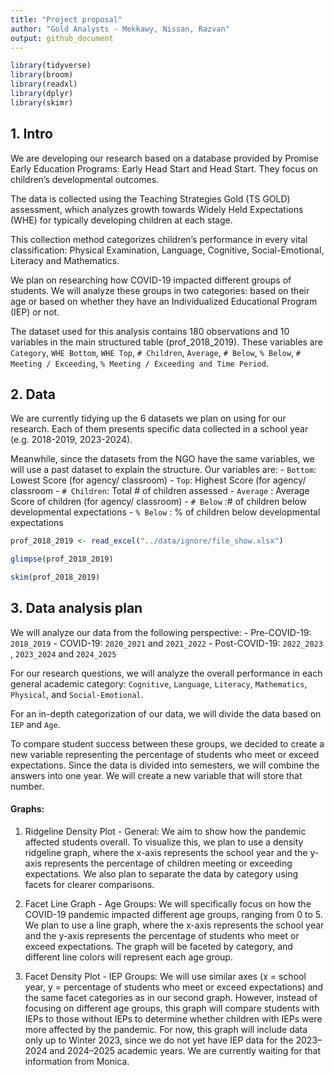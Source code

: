 ```yaml
---
title: "Project proposal"
author: "Gold Analysts - Mekkawy, Nissan, Razvan"
output: github_document
---
```


```r
library(tidyverse)
library(broom)
library(readxl)
library(dplyr)
library(skimr)
```

## 1. Intro 

We are developing our research based on a database provided by Promise Early Education Programs: Early Head Start and Head Start. They focus on children’s developmental outcomes. 

The data is collected using the Teaching Strategies Gold (TS GOLD) assessment, which analyzes growth towards Widely Held Expectations (WHE) for typically developing children at each stage. 

This collection method categorizes children’s performance in every vital classification: Physical Examination, Language, Cognitive, Social-Emotional, Literacy and Mathematics.

We plan on researching how COVID-19 impacted different groups of students. We will analyze these groups in two categories: based on their age or based on whether they have an Individualized Educational Program (IEP) or not.

The dataset used for this analysis contains 180 observations and 10 variables in the main structured table (prof_2018_2019). These variables are `Category`, `WHE Bottom`, `WHE Top`, `# Children`, `Average`, `# Below`, `% Below`, `# Meeting / Exceeding`, `% Meeting / Exceeding and Time Period`.


## 2. Data

We are currently tidying up the 6 datasets we plan on using for our research. Each of them presents specific data collected in a school year (e.g. 2018-2019, 2023-2024).

Meanwhile, since the datasets from the NGO have the same variables, we will use a past dataset to explain the structure. Our variables are: 
- `Bottom`: Lowest Score (for agency/ classroom)
- `Top`: Highest Score (for agency/ classroom
- `# Children`: Total # of children assessed
- `Average` : Average Score of children (for agency/ classroom)
- `# Below` :# of children below developmental expectations
- `% Below` : % of children below developmental expectations

```r
prof_2018_2019 <- read_excel("../data/ignore/file_show.xlsx")
```

```r
glimpse(prof_2018_2019)
```

```r
skim(prof_2018_2019)
```

## 3. Data analysis plan

We will analyze our data from the following perspective:
- Pre-COVID-19: `2018_2019`
- COVID-19: `2020_2021` and `2021_2022`
- Post-COVID-19: `2022_2023` , `2023_2024` and `2024_2025`

For our research questions, we will analyze the overall performance in each general academic category: `Cognitive`, `Language`, `Literacy`, `Mathematics`, `Physical`, and `Social-Emotional`. 

For an in-depth categorization of our data, we will divide the data based on `IEP` and `Age`. 

To compare student success between these groups, we decided to create a new variable representing the percentage of students who meet or exceed expectations. Since the data is divided into semesters, we will combine the answers into one year. We will create a new variable that will store that number. 

#### Graphs:

1. Ridgeline Density Plot - General:  We aim to show how the pandemic affected students overall. To visualize this, we plan to use a density ridgeline graph, where the x-axis represents the school year and the y-axis represents the percentage of children meeting or exceeding expectations. We also plan to separate the data by category using facets for clearer comparisons.

2. Facet Line Graph - Age Groups: We will specifically focus on how the COVID-19 pandemic impacted different age groups, ranging from 0 to 5. We plan to use a line graph, where the x-axis represents the school year and the y-axis represents the percentage of students who meet or exceed expectations. The graph will be faceted by category, and different line colors will represent each age group.

3. Facet Density Plot - IEP Groups: We will use similar axes (x = school year, y = percentage of students who meet or exceed expectations) and the same facet categories as in our second graph. However, instead of focusing on different age groups, this graph will compare students with IEPs to those without IEPs to determine whether children with IEPs were more affected by the pandemic. For now, this graph will include data only up to Winter 2023, since we do not yet have IEP data for the 2023–2024 and 2024–2025 academic years. We are currently waiting for that information from Monica.
